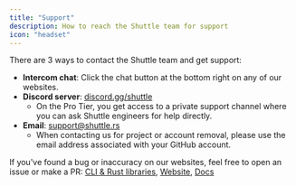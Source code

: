 ```yaml
---
title: "Support"
description: How to reach the Shuttle team for support
icon: "headset"
---
```


There are 3 ways to contact the Shuttle team and get support:

- **Intercom chat**: Click the chat button at the bottom right on any of our websites.
- **Discord server**: [discord.gg/shuttle](https://discord.gg/shuttle)
  - On the Pro Tier, you get access to a private support channel where you can ask Shuttle engineers for help directly.
- **Email**: [support@shuttle.rs](mailto:support@shuttle.rs)
  - When contacting us for project or account removal, please use the email address associated with your GitHub account.

If you've found a bug or inaccuracy on our websites, feel free to open an issue or make a PR: [CLI & Rust libraries](https://github.com/shuttle-hq/shuttle), [Website](https://github.com/shuttle-hq/www), [Docs](https://github.com/shuttle-hq/shuttle-docs)
